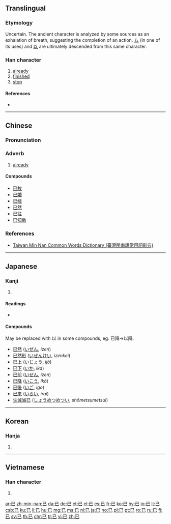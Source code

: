{{also|己|巳}}
==Translingual==
{{stroke order|strokes=3}}
{{stroke order|type=animate}}

===Etymology===
Uncertain. The ancient character is analyzed by some sources as an exhalation of breath, suggesting the completion of an action. [[厶]] (in one of its uses) and [[以]] are ultimately descended from this same character.

===Han character===
{{Han char|rn=49|rad=己|as=00|sn=3|var=1|four=17717|canj=SU,XSU}}

# [[already]]
# [[finished]]
# [[stop]]

====References====
* {{Han ref|kx=0326.110|dkj=08743|dj=0630.110|hdz=20984.010|uh=5DF2|ud=24050|bh=A477|bd=42103}}

----

==Chinese==
{{zh-forms}}

===Pronunciation===
{{zh-pron
|m=yǐ
|c=ji5
|h=pfs=yí
|md=
|mn=í
|w=
|mc=
|oc=y
|cat=adv
}}

===Adverb===
{{zh-adv}}

# [[already]]
#: {{zh-x|情義 '''已''' 失去，恩愛 都 失去|Friendship has '''already''' gone, and so has the love|C-LIT|ref={{l|zh|w:Danny Chan|陳百強}}, {{l|zh|w:zh:偏偏喜歡你_(專輯)|偏偏喜歡你}}}}

====Compounds====
* [[已故]]
* [[已婚]]
* [[已经]]
* [[已然]]
* [[已往]]
* [[已知数]]

===References===
* [http://twblg.dict.edu.tw/holodict_new/index.html Taiwan Min Nan Common Words Dictionary (臺灣閩南語常用詞辭典)]

----

==Japanese==

===Kanji===
{{ja-kanji|grade=8|rs=己00}}

# {{defn|lang=ja|sort=己00}}

====Readings====
* {{ja-readings|goon=[[い]] (i)|kanon=[[い]] (i)|kun=[[すでに]] (sudeni), [[やむ]] (yamu), [[のみ]] (nomi)|nanori=[[み]] (mi)}}

====Compounds====
May be replaced with 以 in some compounds, eg. 已降→以降.

{{der-top|Compounds}}
* [[已然]] ([[いぜん]], ''izen'')
* [[已然形]] ([[いぜんけい]], ''izenkei'')
* [[已上]] ([[いじょう]], ''ijō'')
* [[已下]] ([[いか]], ''ika'')
* [[已前]] ([[いぜん]], ''izen'')
* [[已降]] ([[いこう]], ''ikō'')
* [[已後]] ([[いご]], ''igo'')
* [[已来]] ([[いらい]], ''irai'')
* [[生滅滅已]] ([[しょうめつめつい]], ''shōmetsumetsui'')
{{der-bottom}}

----

==Korean==

===Hanja===
{{ko-hanja|hangeul=[[이]]|rv=i|mr=i}}

# {{defn|lang=ko|sort=己00}}

----

==Vietnamese==

===Han character===
{{vi-hantu|[[dĩ]], [[dãi]]|rs=己00}}

# {{defn|lang=vi|sort=己00}}

[[ar:已]]
[[zh-min-nan:已]]
[[da:已]]
[[de:已]]
[[et:已]]
[[el:已]]
[[es:已]]
[[fr:已]]
[[ko:已]]
[[hy:已]]
[[io:已]]
[[it:已]]
[[csb:已]]
[[ku:已]]
[[li:已]]
[[hu:已]]
[[mg:已]]
[[ms:已]]
[[nl:已]]
[[ja:已]]
[[no:已]]
[[pl:已]]
[[pt:已]]
[[ro:已]]
[[ru:已]]
[[fi:已]]
[[sv:已]]
[[th:已]]
[[chr:已]]
[[tr:已]]
[[vi:已]]
[[zh:已]]